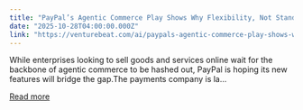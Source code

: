 ```yaml
---
title: "PayPal’s Agentic Commerce Play Shows Why Flexibility, Not Standards, Will Define the Next E-Commerce Wave"
date: "2025-10-28T04:00:00.000Z"
link: "https://venturebeat.com/ai/paypals-agentic-commerce-play-shows-why-flexibility-not-standards-will"
---
```


While enterprises looking to sell goods and services online wait for the backbone of agentic commerce to be hashed out, PayPal is hoping its new features will bridge the gap.The payments company is la...

[Read more](https://venturebeat.com/ai/paypals-agentic-commerce-play-shows-why-flexibility-not-standards-will)
